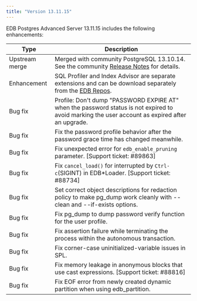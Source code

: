 ```yaml
---
title: "Version 13.11.15"
---
```


EDB Postgres Advanced Server 13.11.15 includes the following enhancements:

| Type           | Description                                                                                                                          | 
| -------------- | -------------------------------------------------------------------------------------------------------------------------------------| 
| Upstream merge | Merged with community PostgreSQL 13.10.14. See the community [Release Notes](https://www.postgresql.org/docs/release/13.10/) for details.   |  
| Enhancement    | SQL Profiler and Index Advisor are separate extensions and can be download separately from the [EDB Repos](https://repos.enterprisedb.com/). | 
| Bug fix        | Profile: Don't dump "PASSWORD EXPIRE AT" when the password status is not expired to avoid marking the user account as expired after an upgrade. |
| Bug fix        | Fix the password profile behavior after the password grace time has changed meanwhile. |
| Bug fix        | Fix unexpected error for `edb_enable_pruning` parameter. [Support ticket: #89863] |
| Bug fix        | Fix `cancel_load()` for interrupted by `Ctrl-c`(SIGINT) in EDB*Loader. [Support ticket: #88734] |
| Bug fix        | Set correct object descriptions for redaction policy to make pg_dump work cleanly with --clean and --if-exists options. |
| Bug fix        | Fix pg_dump to dump password verify function for the user profile.  |
| Bug fix        | Fix assertion failure while terminating the process within the autonomous transaction. |
| Bug fix        | Fix corner-case uninitialized-variable issues in SPL. |
| Bug fix        | Fix memory leakage in anonymous blocks that use cast expressions. [Support ticket: #88816] |
| Bug fix        | Fix EOF error from newly created dynamic partition when using edb_partition. |
